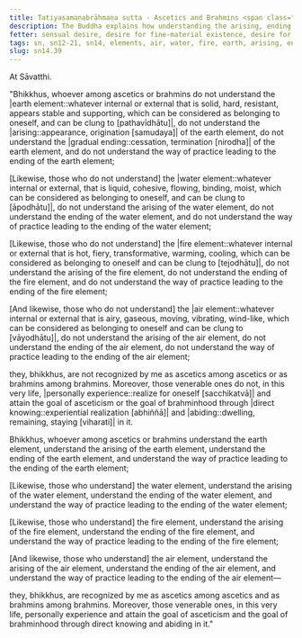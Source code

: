 ```yaml
---
title: Tatiyasamaṇabrāhmaṇa sutta - Ascetics and Brahmins <span class="text-sm">(Third)</span>
description: The Buddha explains how understanding the arising, ending and the way of practice leading to the ending in regards to the four elements leads to personal experience and attainment of the goal of asceticism or brahminhood in this very life.
fetter: sensual desire, desire for fine-material existence, desire for immaterial existence, ignorance
tags: sn, sn12-21, sn14, elements, air, water, fire, earth, arising, ending, cessation, way of practice, path, experience, wisdom, insight, realization, ascetic, brahmin, liberation
slug: sn14.39
---
```


At Sāvatthi.

"Bhikkhus, whoever among ascetics or brahmins do not understand the |earth element::whatever internal or external that is solid, hard, resistant, appears stable and supporting, which can be considered as belonging to oneself, and can be clung to [pathavīdhātu]|, do not understand the |arising::appearance, origination [samudaya]| of the earth element, do not understand the |gradual ending::cessation, termination [nirodha]| of the earth element, and do not understand the way of practice leading to the ending of the earth element;

[Likewise, those who do not understand] the |water element::whatever internal or external, that is liquid, cohesive, flowing, binding, moist, which can be considered as belonging to oneself, and can be clung to [āpodhātu]|, do not understand the arising of the water element, do not understand the ending of the water element, and do not understand the way of practice leading to the ending of the water element;

[Likewise, those who do not understand] the |fire element::whatever internal or external that is hot, fiery, transformative, warming, cooling, which can be considered as belonging to oneself and can be clung to [tejodhātu]|, do not understand the arising of the fire element, do not understand the ending of the fire element, and do not understand the way of practice leading to the ending of the fire element;

[And likewise, those who do not understand] the |air element::whatever internal or external that is airy, gaseous, moving, vibrating, wind-like, which can be considered as belonging to oneself and can be clung to [vāyodhātu]|, do not understand the arising of the air element, do not understand the ending of the air element, do not understand the way of practice leading to the ending of the air element;

they, bhikkhus, are not recognized by me as ascetics among ascetics or as brahmins among brahmins. Moreover, those venerable ones do not, in this very life, |personally experience::realize for oneself [sacchikatvā]| and attain the goal of asceticism or the goal of brahminhood through |direct knowing::experiential realization [abhiññā]| and |abiding::dwelling, remaining, staying [viharati]| in it.

Bhikkhus, whoever among ascetics or brahmins understand the earth element, understand the arising of the earth element, understand the ending of the earth element, and understand the way of practice leading to the ending of the earth element;

[Likewise, those who understand] the water element, understand the arising of the water element, understand the ending of the water element, and understand the way of practice leading to the ending of the water element;

[Likewise, those who understand] the fire element, understand the arising of the fire element, understand the ending of the fire element, and understand the way of practice leading to the ending of the fire element;

[And likewise, those who understand] the air element, understand the arising of the air element, understand the ending of the air element, and understand the way of practice leading to the ending of the air element—

they, bhikkhus, are recognized by me as ascetics among ascetics and as brahmins among brahmins. Moreover, those venerable ones, in this very life, personally experience and attain the goal of asceticism and the goal of brahminhood through direct knowing and abiding in it."